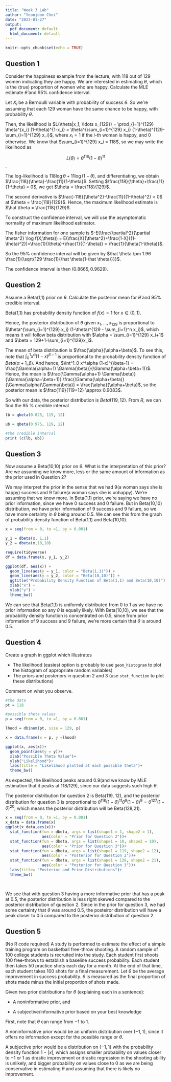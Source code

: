```yaml
---
title: "Week 3 Lab"
author: "Yeonjoon Choi"
date: "2023-01-27"
output:
  pdf_document: default
  html_document: default
---
```


```r
knitr::opts_chunk$set(echo = TRUE)
```

## Question 1

Consider the happiness example from the lecture, with 118 out of 129 women indicating they are happy. We are interested in estimating $\theta$, which is the (true) proportion of women who are happy. Calculate the MLE estimate $\hat{\theta}$ and 95% confidence interval. 

Let $X_i$ be a Bernoulli variable with probability of success $\theta$. So we're assuming that each 129 woman have the same chance to be happy, with probability $\theta$. 

Then, the likelihood is $L(\theta|x_1, \ldots x_{129}) = \prod_{i=1}^{129} \theta^{x_i} (1-\theta)^{1-x_i} = \theta^{\sum_{i=1}^{129} x_i} (1-\theta)^{129-\sum_{i=1}^{129} x_i}$, where $x_i = 1$ if the $i$-th woman is happy, and $0$ otherwise. We know that $\sum_{i=1}^{129} x_i = 118$, so we may write the likelihood as 

$$L(\theta) = \theta^{118}(1-\theta)^{11}$$. 

The log-likelihood is $118 \log \theta+ 11 \log(1-\theta)$, and differentiating, we obtain $\frac{118}{\theta}-\frac{11}{1-\theta}$. Setting $\frac{118}{\theta}+\frac{11}{1-\theta} = 0$, we get $\theta = \frac{118}{129}$. 

The second derivative is $\frac{-118}{\theta^2}-\frac{11}{(1-\theta)^2} < 0$ at $\theta = \frac{118}{129}$. Hence, the maximum likelihood estimate is $\hat \theta = \frac{118}{129}$. 

To construct the confidence interval, we will use the asymptomatic normality of maximum likelihood estimator. 

The fisher information for one sample is $-E(\frac{\partial^2}{\partial \theta^2} \log f(X;\theta)) = E(\frac{X}{\theta^2}+\frac{1-X}{(1-\theta)^2})=\frac{1}{\theta}+\frac{1}{(1-\theta)} = \frac{1}{\theta(1-\theta)}$. 

So the $95 \%$ confidence interval will be given by $\hat \theta \pm 1.96 \frac{1}{\sqrt{129 \frac{1}{\hat \theta(1-\hat \theta)}}}$. 


The confidence interval is then $(0.8665, 0.9629)$. 

## Question 2

Assume a Beta(1,1) prior on $\theta$. Calculate the posterior mean for $\hat{\theta}$ and 95% credible interval. 

Beta(1,1) has probability density function of $f(x) =1$ for $x \in (0,1)$. 

Hence, the posterior distribution of $\theta$ given $x_1, \ldots, x_{129}$ is proportional to $\theta^{\sum_{i=1}^{129} x_i} (1-\theta)^{129 - \sum_{i=1}^n x_i}$, which means it will follow beta distribution with $\alpha = \sum_{i=1}^{129} x_i+1$ and $\beta = 129+1-\sum_{i=1}^{129}x_i$. 

The mean of beta distribution is $\frac{\alpha}{\alpha+\beta}$. To see this, note that $\int^1_0 x^\alpha (1-x)^{\beta-1}$ is proportional to the probability density function of $Beta(\alpha+1, \beta)$. And hence, $\int^1_0 x^\alpha (1-x)^{\beta-1} = \frac{\Gamma(\alpha+1) \Gamma(\beta)}{\Gamma(\alpha+\beta+1)}$. Hence, the mean is $\frac{\Gamma(\alpha+1) \Gamma(\beta)}{\Gamma(\alpha+\beta+1)} \frac{\Gamma(\alpha+\beta)}{\Gamma(\alpha)\Gamma(\beta)} = \frac{\alpha}{\alpha+\beta}$, so the posterior mean is $\frac{119}{119+12} \approx 0.9083$.

So with our data, the posterior distribution is $Beta(119, 12)$. From $R$, we can find the 95 $\%$ credible interval

```r
lb = qbeta(0.025, 119, 12)

ub = qbeta(0.975, 119, 12)

#the credible interval
print (c(lb, ub))
```



## Question 3

Now assume a Beta(10,10) prior on $\theta$. What is the interpretation of this prior? Are we assuming we know more, less or the same amount of information as the prior used in Question 2?

We may interpret the prior in the sense that we had $9$(a woman says she is happy) success and $9$ failure(a woman says she is unhappy). We're assuming that we know more. In Beta(1,1) prior, we're saying we have no prior information, since we have $0$ success and $0$ failure. But in Beta(10,10) distribution, we have prior information of $9$ success and $9$ failure, so we have more certainty in $\theta$ being around $0.5$. We can see this from the graph of probability density function of Beta(1,1) and Beta(10,10).

```r
x = seq(from = 0, to =1, by = 0.001)

y_1 = dbeta(x, 1,1)
y_2 = dbeta(x,10,10)

require(tidyverse)
df = data.frame(x, y_1, y_2)

ggplot(df, aes(x)) +
  geom_line(aes(y = y_1, color = "Beta(1,1)")) +
  geom_line(aes(y = y_2, color = "Beta(10,10)")) +
  ggtitle("Probability Density Function of Beta(1,1) and Beta(10,10)") +
  xlab("x") +
  ylab("y") +
  theme_bw()
```

We can see that Beta(1,1) is uniformly distributed from $0$ to $1$ as we have no prior information so any $\theta$ is equally likely. With Beta(10,10), we see that the probability density function is concentrated on $0.5$, since from prior information of $9$ success and $9$ failure, we're more certain that $\theta$ is around $0.5$. 

## Question 4

Create a graph in ggplot which illustrates

- The likelihood (easiest option is probably to use `geom_histogram` to plot the histogram of appropriate random variables)
- The priors and posteriors in question 2 and 3 (use `stat_function` to plot these distributions)

Comment on what you observe. 


```r
#the data
pt = 118

#possible theta values 
p = seq(from = 0, to =1, by = 0.001)

lhood = dbinom(pt, size = 129, p)

x = data.frame(x = p, y =lhood)

ggplot(x, aes(x))+
  geom_point(aes(y = y))+
  xlab("Possible Theta Value")+
  ylab("Likelihood")+
  labs(title = "Likelihood plotted at each possible theta")+
  theme_bw()
```

As expected, the likelihood peaks around $0.9$(and we know by MLE estimation that it peaks at $118/129$), since our data suggests such high $\theta$. 

The posterior distribution for question 2 is Beta(119, 12), and the posterior distribution for question 3 is proportional to $\theta^{118} (1-\theta)^{11} \theta^9 (1-\theta)^9 = \theta^127 (1-\theta)^20$, which means the posterior distribution will be Beta(128,21).  


```r
x = seq(from = 0, to =1, by = 0.001)
x_data = data.frame(x)
ggplot(x_data,aes(x))+
  stat_function(fun = dbeta, args = list(shape1 = 1, shape2 = 1), 
                aes(color = "Prior for Question 2"))+
  stat_function(fun = dbeta, args = list(shape1 = 10, shape2 = 10), 
                aes(color = "Prior for Question 3"))+  
  stat_function(fun = dbeta, args = list(shape1 = 119, shape2 = 12), 
                aes(color = "Posterior for Question 2"))+
  stat_function(fun = dbeta, args = list(shape1 = 128, shape2 = 21), 
                aes(color = "Posterior for Question 3"))+
  labs(title= "Posterior and Prior Distributions")+
  theme_bw()

  
```

We see that with question 3 having a more informative prior that has a peak at $0.5$, the posterior distribution is less right skewed compared to the posterior distribution of question 2. Since in the prior for question 3, we had some certainty that $\theta$ was around $0.5$, the posteiror distribution will have a peak closer to $0.5$ compared to the posterior distribution of question 2. 

## Question 5

(No R code required) A study is performed to estimate the effect of a simple training program on basketball free-throw shooting. A random sample of 100 college students is recruited into the study. Each student first shoots 100 free-throws to establish a baseline success probability. Each student then takes 50 practice shots each day for a month. At the end of that time, each student takes 100 shots for a final measurement. Let $\theta$ be the average improvement in success probability. $\theta$ is measured as the final proportion of shots made minus the initial proportion of shots made. 

Given two prior distributions for $\theta$ (explaining each in a sentence):

- A noninformative prior, and

- A subjective/informative prior based on your best knowledge

First, note that $\theta$ can range from $-1$ to $1$. 

A noninformative prior would be an uniform distribution over $(-1,1)$, since it offers no information except for the possible range or $\theta$. 

A subjective prior would be a distribution on $(-1,1)$ with the probability density function $1-\left|x\right|$, which assigns smaller probability on values closer to $-1$ or $1$ as drastic improvement or drastic regression in the shooting ability is unlikely, and bigger probability on values close to $0$ as we are being conservative in estimating $\theta$ and assuming that there is likely no improvement. 
